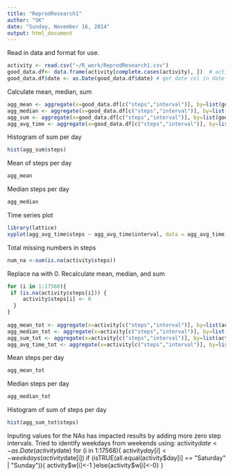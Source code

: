 ```yaml
---
title: "ReprodResearch1"
author: "SK"
date: "Sunday, November 16, 2014"
output: html_document
---
```

Read in data and format for use.
```r
activity <- read.csv("~/R_work/ReprodResearch1.csv")
good_data.df<- data.frame(activity[complete.cases(activity), ])  # activity without NA rows
good_data.df$date <- as.Date(good_data.df$date) # get date col in date format
```
Calculate mean, median, sum
```r
agg_mean <- aggregate(x=good_data.df[c("steps","interval")], by=list(good_data.df$date), FUN="mean")
agg_median <- aggregate(x=good_data.df[c("steps","interval")], by=list(good_data.df$date), FUN="median") 
agg_sum <- aggregate(x=good_data.df[c("steps","interval")], by=list(good_data.df$date), FUN="sum") 
agg_avg_time <- aggregate(x=good_data.df[c("steps","interval")], by=list(good_data.df$interval), FUN="mean")
```
Histogram of sum per day

```r
hist(agg_sum$steps)
```
Mean of steps per day
```r
agg_mean
```
Median steps per day
```r
agg_median
```
Time series plot
```r
library(lattice)
xyplot(agg_avg_time$steps ~ agg_avg_time$interval, data = agg_avg_time,type = "l")
```
Total missing numbers in steps
```r
num_na <-sum(is.na(activity$steps))
```
Replace na with 0.
Recalculate mean, median, and sum
```r
for (i in 1:17568){
 if (is.na(activity$steps[i])) {
     activity$steps[i] <- 0
  }
}
  
agg_mean_tot <- aggregate(x=activity[c("steps","interval")], by=list(activity$date), FUN="mean")
agg_median_tot <- aggregate(x=activity[c("steps","interval")], by=list(activity$date), FUN="median") 
agg_sum_tot <- aggregate(x=activity[c("steps","interval")], by=list(activity$date), FUN="sum") 
agg_avg_time_tot <- aggregate(x=activity[c("steps","interval")], by=list(activity$interval), FUN="mean")
```
Mean steps per day
```r
agg_mean_tot
```
Median steps per day
```r
agg_median_tot
```
Histogram of sum of steps per day
```r
hist(agg_sum_tot$steps)
```
Inputing values for the NAs has impacted results by adding more zero step intervals.
Tried to identify weekdays from weekends using:
activity$date <- as.Date(activity$date)
for (i in 1:17568){
  activity$day[i]<-weekdays(activity$date[i])
  if (isTRUE(all.equal(activity$day[i] == "Saturday" | "Sunday")){
    activity$w[i]<-1
  }else{activity$w[i]<-0}
}
